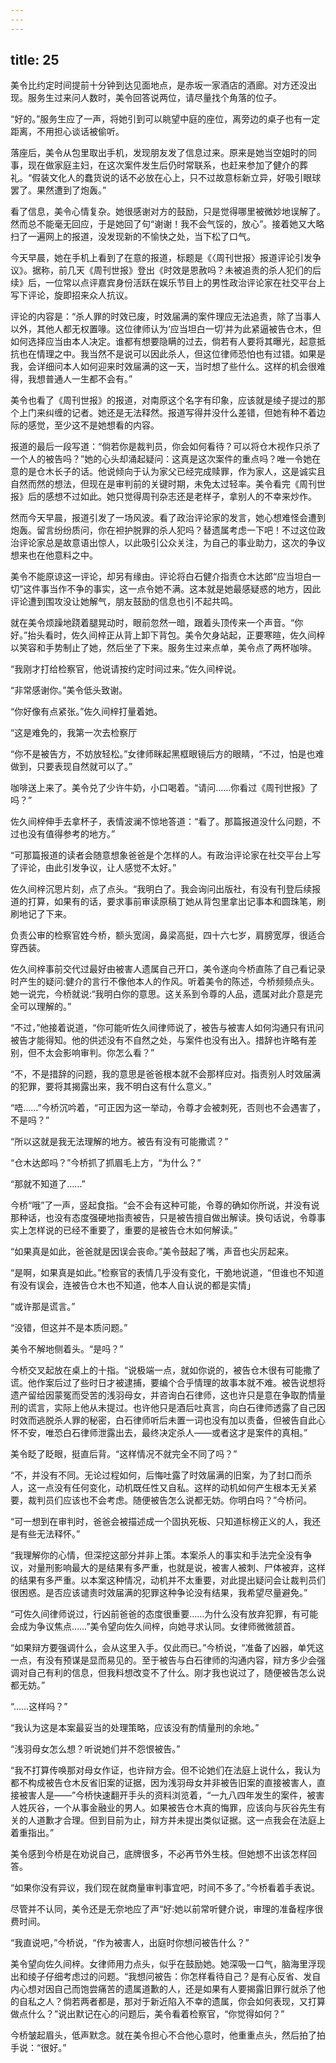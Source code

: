 ```yaml
---
---
---
```

title: 25
---

美令比约定时间提前十分钟到达见面地点，是赤坂一家酒店的酒廊。对方还没出现。服务生过来问人数时，美令回答说两位，请尽量找个角落的位子。

“好的。”服务生应了一声，将她引到可以眺望中庭的座位，离旁边的桌子也有一定距离，不用担心谈话被偷听。

落座后，美令从包里取出手机，发现朋友发了信息过来。原来是她当空姐时的同事，现在做家庭主妇，在这次案件发生后仍时常联系，也赶来参加了健介的葬礼。“假装文化人的蠢货说的话不必放在心上，只不过故意标新立异，好吸引眼球罢了。果然遭到了炮轰。”

看了信息，美令心情复杂。她很感谢对方的鼓励，只是觉得哪里被微妙地误解了。然而总不能毫无回应，于是她回了句“谢谢！我不会气馁的，放心”。接着她又大略扫了一遍网上的报道，没发现新的不愉快之处，当下松了口气。

今天早晨，她在手机上看到了在意的报道，标题是《〈周刊世报〉报道评论引发争议》。据称，前几天《周刊世报》登出《时效是恩赦吗？未被追责的杀人犯们的后续》后，一位常以点评嘉宾身份活跃在娱乐节目上的男性政治评论家在社交平台上写下评论，旋即招来众人抗议。

评论的内容是：“杀人罪的时效已废，时效届满的案件理应无法追责，除了当事人以外，其他人都无权置喙。这位律师认为‘应当坦白一切’并为此紧逼被告仓木，但如何选择应当由本人决定。谁都有想要隐瞒的过去，倘若有人要将其曝光，起意抵抗也在情理之中。我当然不是说可以因此杀人，但这位律师恐怕也有过错。如果是我，会详细问本人如何迎来时效届满的这一天，当时想了些什么。这样的机会很难得，我想普通人一生都不会有。”

美令也看了《周刊世报》的报道，对南原这个名字有印象，应该就是绫子提过的那个上门来纠缠的记者。她还是无法释然。报道写得并没什么差错，但她有种不着边际的感觉，至少这不是她想看的内容。

报道的最后一段写道：“倘若你是裁判员，你会如何看待？可以将仓木视作只杀了一个人的被告吗？”她的心头却涌起疑问：这真是这次案件的重点吗？唯一令她在意的是仓木长子的话。他说倾向于认为家父已经完成赎罪，作为家人，这是诚实且自然而然的想法，但现在是审判前的关键时期，未免太过轻率。美令看完《周刊世报》后的感想不过如此。她只觉得周刊杂志还是老样子，拿别人的不幸来炒作。

然而今天早晨，报道引发了一场风波。看了政治评论家的发言，她心想难怪会遭到炮轰。留言纷纷质问，你在袒护脱罪的杀人犯吗？替遗属考虑一下吧！不过这位政治评论家总是故意语出惊人，以此吸引公众关注，为自己的事业助力，这次的争议想来也在他意料之中。

美令不能原谅这一评论，却另有缘由。评论将白石健介指责仓木达郎“应当坦白一切”这件事当作不争的事实，这一点令她不满。这本就是她最感疑惑的地方，因此评论遭到围攻没让她解气，朋友鼓励的信息也引不起共鸣。

就在美令烦躁地跷着腿晃动时，眼前忽然一暗，跟着头顶传来一个声音。“你好。”抬头看时，佐久间梓正从背上卸下背包。美令欠身站起，正要寒暄，佐久间梓以笑容和手势制止了她，然后坐了下来。服务生过来点单，美令点了两杯咖啡。

“我刚才打给检察官，他说请按约定时间过来。”佐久间梓说。

“非常感谢你。”美令低头致谢。

“你好像有点紧张。”佐久间梓打量着她。

“这是难免的，我第一次去检察厅

“你不是被告方，不妨放轻松。”女律师眯起黑框眼镜后方的眼睛，“不过，怕是也难做到，只要表现自然就可以了。”

咖啡送上来了。美令兑了少许牛奶，小口喝着。“请问……你看过《周刊世报》了吗？”

佐久间梓伸手去拿杯子，表情波澜不惊地答道：“看了。那篇报道没什么问题，不过也没有值得参考的地方。”

“可那篇报道的读者会随意想象爸爸是个怎样的人。有政治评论家在社交平台上写了评论，由此引发争议，让人感觉不太好。”

佐久间梓沉思片刻，点了点头。“我明白了。我会询问出版社，有没有刊登后续报道的打算，如果有的话，要求事前审读原稿丁她从背包里拿出记事本和圆珠笔，刷刷地记了下来。

负责公审的检察官姓今桥，额头宽阔，鼻梁高挺，四十六七岁，肩膀宽厚，很适合穿西装。

佐久间梓事前交代过最好由被害人遗属自己开口，美令遂向今桥直陈了自己看记录时产生的疑问:健介的言行不像他本人的作风。听着美令的陈述，今桥频频点头。她一说完，今桥就说:“我明白你的意思。这关系到令尊的人品，遗属对此介意是完全可以理解的。”

“不过，”他接着说道，“你可能听佐久间律师说了，被告与被害人如何沟通只有讯问被告才能得知。他的供述没有不自然之处，与案件也没有出入。措辞也许略有差别，但不太会影响审判。你怎么看？”

“不，不是措辞的问题，我的意思是爸爸根本就不会那样应对。指责别人时效届满的犯罪，要将其揭露出来，我不明白这有什么意义。”

“唔……”今桥沉吟着，“可正因为这一举动，令尊才会被刺死，否则也不会遇害了，不是吗？”

“所以这就是我无法理解的地方。被告有没有可能撒谎？”

“仓木达郎吗？”今桥抓了抓眉毛上方，“为什么？”

“那就不知道了……”

今桥“哦”了一声，竖起食指。“会不会有这种可能，令尊的确如你所说，并没有说那种话，也没有态度强硬地指责被告，只是被告擅自做出解读。换句话说，令尊事实上怎样说的已经不重要了，重要的是被告仓木如何解读。”

“如果真是如此，爸爸就是因误会丧命。”美令鼓起了嘴，声音也尖厉起来。

“是啊，如果真是如此。”检察官的表情几乎没有变化，干脆地说道，“但谁也不知道有没有误会，连被告仓木也不知道，他本人自认说的都是实情」

“或许那是谎言。”

“没错，但这并不是本质问题。”

美令不解地侧着头。“是吗？”

今桥交叉起放在桌上的十指。“说极端一点，就如你说的，被告仓木很有可能撒了谎。他作案后过了些时日才被逮捕，要编个合乎情理的故事本就不难。被告说想将遗产留给因蒙冤而受苦的浅羽母女，并咨询白石律师，这也许只是意在争取酌情量刑的谎言，实际上他从未提过。也许他只是酒后吐真言，向白石律师透露了自己因时效而逃脱杀人罪的秘密，白石律师听后未置一词也没有加以责备，但被告自此心怀不安，唯恐白石律师泄露出去，最终决定杀人——或者这才是案件的真相。”

美令眨了眨眼，挺直后背。“这样情况不就完全不同了吗？”

“不，并没有不同。无论过程如何，后悔吐露了时效届满的旧案，为了封口而杀人，这一点没有任何变化，动机既任性又自私。这样的动机如何产生根本无关紧要，裁判员们应该也不会考虑。随便被告怎么说都无妨。你明白吗？”今桥问。

“可一想到在审判时，爸爸会被描述成一个固执死板、只知道标榜正义的人，我还是有些无法释怀。”

“我理解你的心情，但深挖这部分并非上策。本案杀人的事实和手法完全没有争议，对量刑影响最大的是结果有多严重，也就是说，被害人被刺、尸体被弃，这样的结果有多严重。以本案这种情况，动机并不太重要，对此提出疑问会让裁判员们很困惑。是否应该谴责时效届满的犯罪这种争论没有结果，我希望尽量避免。”

“可佐久间律师说过，行凶前爸爸的态度很重要……为什么没有放弃犯罪，有可能会成为争议焦点……”美令望向佐久间梓，向她寻求认同。女律师微微颔首。

“如果辩方要强调什么，会从这里入手。仅此而已。”今桥说，“准备了凶器，单凭这一点，有没有预谋是显而易见的。至于被告与白石律师的沟通内容，辩方多少会强调对自己有利的信息，但我料想改变不了什么。刚才我也说过了，随便被告怎么说都无妨。”

“……这样吗？”

“我认为这是本案最妥当的处理策略，应该没有酌情量刑的余地。”

“浅羽母女怎么想？听说她们并不怨恨被告。”

“我不打算传唤那对母女作证，也许辩方会。但不论她们在法庭上说什么，我认为都不构成被告仓木反省旧案的证据，因为浅羽母女并非被告旧案的直接被害人，直接被害人是——”今桥快速翻开手头的资料浏览着，“一九八四年发生的案件，被害人姓灰谷，一个从事金融业的男人。如果被告仓木真的悔罪，应该向与灰谷先生有关的人道歉才合理。但到目前为止，辩方并未提出类似证据。这一点我会在法庭上着重指出。”

美令感到今桥是在劝说自己，底牌很多，不必再节外生枝。但她想不出该怎样回答。

“如果你没有异议，我们现在就商量审判事宜吧，时间不多了。”今桥看着手表说。

尽管并不认同，美令还是无奈地应了声“好:她以前常听健介说，审理的准备程序很费时间。

“我直说吧，”今桥说，“作为被害人，出庭时你想问被告什么？”

美令望向佐久间梓。女律师用力点头，似乎在鼓励她。她深吸一口气，脑海里浮现出和绫子仔细考虑过的问题。“我想问被告：你怎样看待自己？是有心反省、发自内心想对因自己而饱尝痛苦的遗属道歉的人，还是如果有人要揭露旧罪行就杀了他的自私之人？倘若两者都是，那对于新近陷入不幸的遗属，你会如何表现，又打算做点什么？”说出默记在心的问题后，美令看着检察官，“你觉得如何？”

今桥皱起眉头，低声默念。就在美令担心不合他心意时，他重重点头，然后拍了拍手说：“很好。”